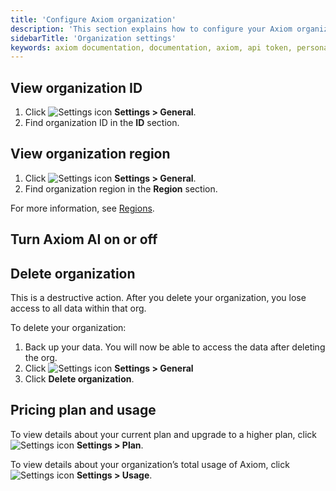 ```yaml
---
title: 'Configure Axiom organization'
description: 'This section explains how to configure your Axiom organization.'
sidebarTitle: 'Organization settings'
keywords: axiom documentation, documentation, axiom, api token, personal token, billing, dataset, endpoints, integrations, teams, profile, user settings
---
```



## View organization ID

1. Click <img src="/doc-assets/icons/settings.svg" className="inline-icon" alt="Settings icon" /> **Settings > General**.
1. Find organization ID in the **ID** section.

## View organization region

1. Click <img src="/doc-assets/icons/settings.svg" className="inline-icon" alt="Settings icon" /> **Settings > General**.
1. Find organization region in the **Region** section.

For more information, see [Regions](/reference/regions).

## Turn Axiom AI on or off

<AiSetting />

## Delete organization

<Warning>
This is a destructive action. After you delete your organization, you lose access to all data within that org.
</Warning>

To delete your organization:

1. Back up your data. You will now be able to access the data after deleting the org.
1. Click <img src="/doc-assets/icons/settings.svg" className="inline-icon" alt="Settings icon" /> **Settings > General**
1. Click **Delete organization**.

## Pricing plan and usage

To view details about your current plan and upgrade to a higher plan, click <img src="/doc-assets/icons/settings.svg" className="inline-icon" alt="Settings icon" /> **Settings > Plan**.

To view details about your organization’s total usage of Axiom, click <img src="/doc-assets/icons/settings.svg" className="inline-icon" alt="Settings icon" /> **Settings > Usage**.